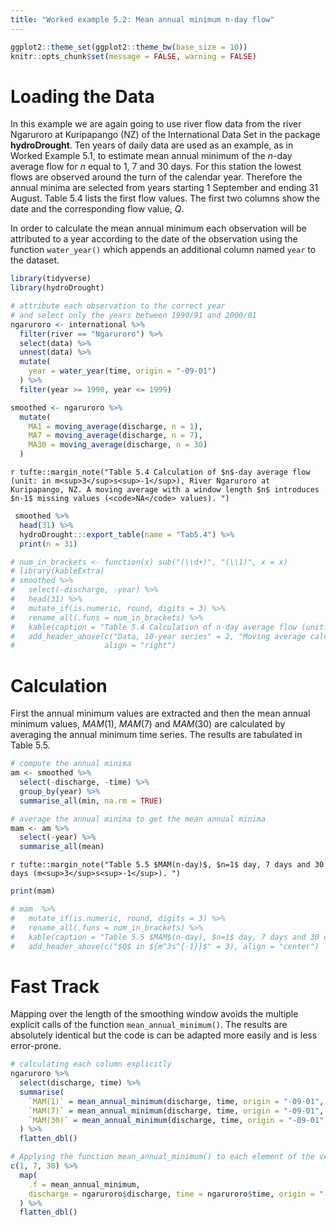 ```yaml
---
title: "Worked example 5.2: Mean annual minimum n-day flow"
---
```


```r
ggplot2::theme_set(ggplot2::theme_bw(base_size = 10))
knitr::opts_chunk$set(message = FALSE, warning = FALSE)
```

# Loading the Data

In this example we are again going to use river flow data from the river Ngaruroro
at Kuripapango (NZ) of the International Data Set in the package **hydroDrought**. 
Ten years of daily data are used as an example, as in Worked Example 5.1, to 
estimate mean annual minimum of the $n$-day average flow for $n$ equal to 1, 7 
and 30 days. For this station the lowest flows are observed around the turn of 
the calendar year. Therefore the annual minima are selected from years starting 
1 September and ending 31 August. Table 5.4 lists the first flow values. 
The first two columns show the date and the corresponding flow value, $Q$.

In order to calculate the mean annual minimum each observation will be attributed 
to a year according to the date of the observation using the function `water_year()` 
which appends an additional column named `year` to the dataset. 

```r
library(tidyverse)
library(hydroDrought)

# attribute each observation to the correct year
# and select only the years between 1990/91 and 2000/01
ngaruroro <- international %>%
  filter(river == "Ngaruroro") %>%
  select(data) %>%
  unnest(data) %>%
  mutate(
    year = water_year(time, origin = "-09-01")
  ) %>%
  filter(year >= 1990, year <= 1999)

smoothed <- ngaruroro %>%
  mutate(
    MA1 = moving_average(discharge, n = 1),
    MA7 = moving_average(discharge, n = 7),
    MA30 = moving_average(discharge, n = 30)
  )
```

`r tufte::margin_note("Table 5.4 Calculation of $n$-day average flow (unit: in m<sup>3</sup>s<sup>-1</sup>), River Ngaruroro at Kuripapango, NZ. A moving average with a window length $n$ introduces $n-1$ missing values (<code>NA</code> values). ")`
```r
 smoothed %>%
  head(31) %>%
  hydroDrought:::export_table(name = "Tab5.4") %>%
  print(n = 31)
```


```r
# num_in_brackets <- function(x) sub("(\\d+)", "(\\1)", x = x)
# library(kableExtra)
# smoothed %>%
#   select(-discharge, -year) %>%
#   head(31) %>%
#   mutate_if(is.numeric, round, digits = 3) %>%
#   rename_all(.funs = num_in_brackets) %>%
#   kable(caption = "Table 5.4 Calculation of n-day average flow (unit: in m<sup>3</sup>s<sup>-1</sup>), River Ngaruroro at Kuripapango, NZ. ") %>%
#   add_header_above(c("Data, 10-year series" = 2, "Moving average calculation" = 2), 
#                    align = "right")
```


# Calculation
First the annual minimum values are extracted and then the mean annual minimum 
values, $MAM(1)$, $MAM(7)$ and $MAM(30)$ are calculated by averaging the 
annual minimum time series. The results are tabulated in Table 5.5.

```r
# compute the annual minima
am <- smoothed %>%
  select(-discharge, -time) %>%
  group_by(year) %>%
  summarise_all(min, na.rm = TRUE)

# average the annual minima to get the mean annual minima
mam <- am %>% 
  select(-year) %>%
  summarise_all(mean) 
```

`r tufte::margin_note("Table 5.5 $MAM(n-day)$, $n=1$ day, 7 days and 30 days (m<sup>3</sup>s<sup>-1</sup>). ")`
```r
print(mam)
```


```r
# mam  %>%
#   mutate_if(is.numeric, round, digits = 3) %>%
#   rename_all(.funs = num_in_brackets) %>%
#   kable(caption = "Table 5.5 $MAM$(n-day), $n=1$ day, 7 days and 30 days") %>%
#   add_header_above(c("$Q$ in ${m^3s^{-1}}$" = 3), align = "center")
```

# Fast Track
Mapping over the length of the smoothing window avoids the multiple explicit
calls of the function `mean_annual_minimum()`. The results are absolutely 
identical but the code is can be adapted more easily and is less error-prone.

```r
# calculating each column explicitly
ngaruroro %>% 
  select(discharge, time) %>%
  summarise(
    `MAM(1)` = mean_annual_minimum(discharge, time, origin = "-09-01", n = 1),
    `MAM(7)` = mean_annual_minimum(discharge, time, origin = "-09-01", n = 7),
    `MAM(30)` = mean_annual_minimum(discharge, time, origin = "-09-01", n = 30)
  ) %>%
  flatten_dbl()
```




```r
# Applying the function mean_annual_minimum() to each element of the vector
c(1, 7, 30) %>%
  map(
    .f = mean_annual_minimum, 
    discharge = ngaruroro$discharge, time = ngaruroro$time, origin = "-09-01"
  ) %>%
  flatten_dbl()
```


